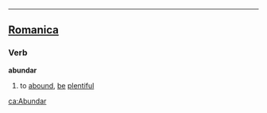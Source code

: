 ----

==[[Romanica]]==
===Verb===
<b>abundar</b>
#to [[abound]], [[be]] [[plentiful]]

[[ca:Abundar]]
